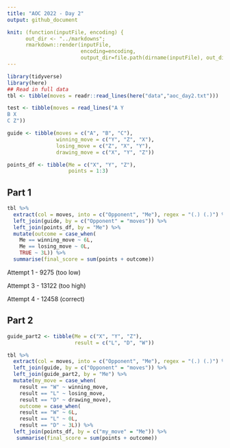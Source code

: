 ```yaml
---
title: "AOC 2022 - Day 2"
output: github_document

knit: (function(inputFile, encoding) {
      out_dir <- "../markdowns";
      rmarkdown::render(inputFile,
                        encoding=encoding,
                        output_dir=file.path(dirname(inputFile), out_dir))})
---
```


```r
library(tidyverse)
library(here)
## Read in full data
tbl <- tibble(moves = readr::read_lines(here("data","aoc_day2.txt")))

test <- tibble(moves = read_lines("A Y
B X
C Z"))

guide <- tibble(moves = c("A", "B", "C"),
                winning_move = c("Y", "Z", "X"),
                losing_move = c("Z", "X", "Y"),
                drawing_move = c("X", "Y", "Z"))

points_df <- tibble(Me = c("X", "Y", "Z"),
                    points = 1:3)

```

## Part 1

```r
tbl %>% 
  extract(col = moves, into = c("Opponent", "Me"), regex = "(.) (.)") %>% 
  left_join(guide, by = c("Opponent" = "moves")) %>% 
  left_join(points_df, by = "Me") %>% 
  mutate(outcome = case_when(
    Me == winning_move ~ 6L,
    Me == losing_move ~ 0L,
    TRUE ~ 3L)) %>% 
  summarise(final_score = sum(points + outcome))
```

Attempt 1 - 9275 (too low)
  
Attempt 3 - 13122 (too high)
  
Attempt 4 - 12458 (correct)
  

## Part 2

```r
guide_part2 <- tibble(Me = c("X", "Y", "Z"),
                      result = c("L", "D", "W"))

tbl %>% 
  extract(col = moves, into = c("Opponent", "Me"), regex = "(.) (.)") %>% 
  left_join(guide, by = c("Opponent" = "moves")) %>% 
  left_join(guide_part2, by = "Me") %>% 
  mutate(my_move = case_when(
    result == "W" ~ winning_move,
    result == "L" ~ losing_move,
    result == "D" ~ drawing_move),
    outcome = case_when(
    result == "W" ~ 6L,
    result == "L" ~ 0L,
    result == "D" ~ 3L)) %>% 
  left_join(points_df, by = c("my_move" = "Me")) %>% 
   summarise(final_score = sum(points + outcome))
  
```

